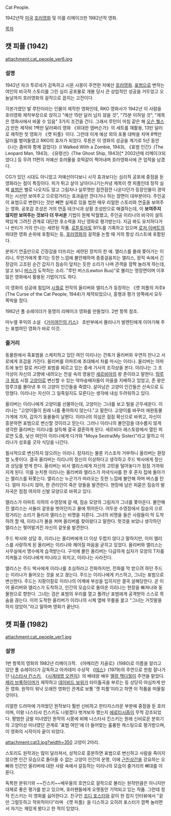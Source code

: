 Cat People.

1942년작 [[미국]] [[호러영화]] 및 이를 리메이크한 1982년작 영화.

[[목차]]
== 캣 피플 (1942) ==
attachment:cat_people_ver6.jpg

=== 설명 ===
1942년 자크 투르네가 감독하고 시몬 시몽이 주연한 저예산 [[호러영화]]. [[표범]]으로 변하는 여인의 비극적 스토리를 그린 심리 공포물로 개봉 당시 큰 상업적인 성공을 거두었고 오늘날까지 호러영화의 걸작으로 꼽히는 고전이다.

각본가였던 발 루턴이라는 인물이 제작한 영화인데, RKO 영화사가 1942년 이 사람을 호러영화 제작부장으로 앉히고 "예산 15만 달러 넘지 않을 것", "75분 이하일 것", "제목은 영화사에서 바꿀 수 있음" 3가지 조건을 건다. 그래서 루턴이 마침 같은 해 [[오슨 웰스]]가 만든 제작비 1백만 달러짜리 영화 《위대한 앰버슨가》의 세트를 재활용, 13만 달러로 제작한 첫 영화가 《캣 피플》이다. 그런데 이게 예상 외의 포풍 대박을 치며 8백만 달러를 벌어들였고 RKO의 효자가 되었다. 루튼은 이 영화의 성공을 계기로 5년 동안 《나는 좀비와 함께 걸었다》(I Walked With a Zombie, 1943), 《표범 인간》(The Leopard Man, 1943), 《유령선》(The Ghost Ship, 1943)[* 2002년에 리메이크되었다.] 등 무려 11편의 저예산 호러물을 호떡같이 찍어내며 호러영화사에 큰 업적을 남겼다.

CG가 있던 시대도 아니었고 저예산이다보니 시각 효과보다는 심리적 공포에 중점을 둔 영화라는 점이 특징이다. 피가 튀고 살이 날아다니기는커녕 제목이 캣 피플인데 정작 실제 [[표범]]은 별로 나오지도 않고 그림자나 실루엣만 잠깐잠깐 나온다던가 등장인물이 경악하는 시선만 보여주고 으르렁거리는 효과음만 깐다거나 하는 장면이 대부분이다. 주인공이 표범으로 변한다는 것만 빼면 실제로 있을 법한 매우 리얼한 스토리와 연출을 보여주는 영화. 공포감 조성은 거의 연출 테크닉과 상황 조성만으로 해결하는데, 이 '''보여주지 않지만 보여주는 것보다 더 무서운''' 기법이 원체 탁월했고, 주인공 이리나의 비극이 설득력있게 그려진 관계로 대단한 호소력을 지닌 영화로 평가받는다. 지금 봐도 유치하다거나 싼티가 거의 안나는 세련된 작품. [[로튼토마토]] 91%를 기록하고 있으며 [[로저 이버트]]의 위대한 영화 순위에 포함되는 등, [[호러영화]]의 걸작을 논할 때 거의 항상 리스트에 포함된다.

{{{#!html
<iframe width="480" height="360" src="//www.youtube.com/embed/QSou8Bv5__M" frameborder="0" allowfullscreen></iframe>
}}}
분위기 연출만으로 긴장감을 터뜨리는 세련된 장치의 한 예. 앨리스를 몰래 쫓아가는 이리나, 무언가에게 쫓기는 듯한 느낌에 불안해하며 종종걸음치는 앨리스, 정적 속에서 긴장감이 고조된 순간 갑자기 짐승이 덮치는 듯한 소리가 나며 관객을 깜짝 놀라게 하는데, 알고 보니 [[버스]]가 도착하는 소리. "루턴 버스(Lewton Bus)"로 불리는 명장면이며 이후 많은 영화에서 활용된 기법이기도 하다.

이 영화의 성공에 힘입어 [[시퀄]]로 전작의 올리버와 앨리스가 등장하는 《캣 피플의 저주》(The Curse of the Cat People, 1944)가 제작되었으나, 흥행과 평가 양쪽에서 모두 쪽박을 찼다. 

1982년 폴 슈레이더가 동명의 리메이크 영화를 만들었다. 2번 항목 참조.

마누엘 푸익의 소설 《[[거미여인의 키스]]》 초반부에서 몰리나가 발렌틴에게 이야기해 주는 표범여인 영화가 바로 이것.

=== 줄거리 ===
동물원에서 흑표범을 스케치하고 있던 여인 이리나는 건축가 올리버와 우연히 만나고 서로에게 호감을 가진다.  올리버를 아파트에 초대해서 차를 마시는 이리나. 올리버는 아파트에 놓인 칼로 커다란 표범을 찌르고 있는 중세 기사의 조각상을 본다. 이리나는 그 조각상이 자신의 고향에 내려오는 전설 속의 영웅인 [[세르비아]]의 왕 존이라고 말한다. [[맘루크 왕조]] 시절 [[고양이]]로 변신할 수 있는 악마숭배자들이 마을을 지배하고 있었고, 존 왕은 맘루크를 몰아낸 후 이 고양이 인간들을 죽였다. 살아남은 고양이 인간들은 산속으로 도망쳤다. 이리나는 자신이 그 일족일지도 모른다는 생각에 내심 두려워하고 있다.

올리버는 이리나에게 고양이를 선물하는데, 고양이는 그녀를 보고 털을 곤두세운다. 이리나는 "고양이들이 원래 나를 좋아하지 않는다."고 말한다. 고양이를 바꾸러 애완동물 가게에 가자, 갑자기 동물들이 날뛴다. 이리나의 의심은 점점 확신으로 바뀌고, 자신이 흥분하면 표범으로 변신할 것이라고 믿는다. 그러나 이리나의 불안감을 대수롭지 않게 생각한 올리버는 이리나를 설득해 결국 결혼하게 된다. 세르비아 레스토랑에서 열린 피로연 도중, 낯선 여인이 이리나에게 다가와 "Moya Sestra(My Sister)"라고 말하고 이리나가 성호를 긋자 식당을 나간다.

필사적으로 변신하지 않으려는 이리나. 잠자리는 물론 키스조차 거부하니 올리버는 환장할 노릇이다. 결국 올리버는 이리나의 정신이 이상하다고 생각하고 주드 박사에게 정신과 상담을 받게 한다. 올리버는 비서 앨리스에게 자신의 고민을 털어놓다가 점점 가까워지게 된다. 이를 눈치챈 이리나는 올리버와 앨리스가 저녁식사를 한 후 혼자 집에 돌아가는 앨리스를 뒤쫓는다. 앨리스는 누군가가 따라오는 듯한 느낌에 불안해 하며 버스를 탄다. 얼마 지나지 않아, 한 관리인이 죽은 양들을 발견한다. 현장에 남은 피묻은 짐승의 발자국은 점점 여자의 신발 모양으로 바뀌고 있다.

앨리스가 아파트 지하의 수영장에 갈 때, 짐승 모양의 그림자가 그녀를 쫓아온다. 불안해진 앨리스는 서둘러 겉옷을 벗어던지고 물에 뛰어든다. 어두운 수영장에서 짐승의 으르렁거리는 소리가 들리자 앨리스는 비명을 지른다. 그녀의 비명을 들은 사람들이 막 도착하려 할 때, 이리나가 불을 켜며 올리버를 찾아왔다고 말한다. 헛것을 보았나 생각하던 앨리스는 찢어발겨진 자신의 겉옷을 발견한다.  

주드 박사와 상담 후, 이리나는 올리버에게 더 이상 두렵지 않다고 말하지만, 이미 앨리스를 사랑하게 된 올리버는 이리나와 헤어질 마음을 굳히고 있었다. 올리버와 앨리스는 사무실에서 맹수에게 습격받는다. 구석에 몰린 올리버는 다급하게 십자가 모양의 T자를 치켜들고 이리나에게 떠나라고 외치고, 이리나는 사라진다.

앨리스는 주드 박사에게 이리나를 조심하라고 전화하지만, 전화를 막 받으려 하던 주드는 이리나가 들어오는 것을 보고 끊는다. 주드는 이리나에게 키스하고, 그녀는 표범으로 변신한다. 주드는 지팡이칼로 이리나의 어깨에 부상을 입히지만 결국 살해당한다. 곧 이어 올리버와 앨리스가 도착하고, 인간의 모습으로 돌아온 이리나는 현장을 빠져나와 동물원으로 향한다. 그녀는 검은 표범의 우리를 열고 풀려난 표범에게 공격받아 스스로 목숨을 끊는다. 이어 도착한 올리버가 이리나의 시체 옆에 무릎을 꿇고 "그녀는 거짓말을 하지 않았어."라고 말하며 영화가 끝난다.

== 캣 피플 (1982) ==
attachment:cat_people_ver1.jpg

=== 설명 ===
1번 항목의 영화의 1982년 리메이크작. 《아메리칸 지골로》(1980)로 이름을 알리고 있던 폴 슈레이더가 감독하고 아카데미 수상작 《[[테스]]》(1979)의 주연으로 한참 잘나가던 [[나스타샤 킨스키]], 《[[시계태엽 오렌지]]》의 베테랑 배우 [[맬컴 맥다월]]이 주연을 맡았다. [[제리 브룩하이머]]가 제작하고 [[데이비드 보위]]가 타이틀곡을 부르는 등 상당히 야심차게 만든 영화. 원작이 워낙 오래전 영화인 관계로 보통 '캣 피플'이라고 하면 이 작품을 떠올릴 것이다.

리얼한 드라마에 가까웠던 원작보다 훨씬 신비하고 판타지스러운 부분에 중점을 둔 호러이며, 이왕 나스타샤 킨스키도 나왔겠다 벗겨보자 했는지 [[에로티시즘]]이 무척 강조되었다. 평범한 금발 미녀였던 원작의 시몽에 비해 나스타샤 킨스키는 원래 신비로운 분위기의 고양이상 미녀였던 관계로 '표범 여인'에 더 들어맞는 훌륭한 캐스팅으로 평가받으며, 이 영화의 시작이자 끝이 되었다.

attachment:cat3.jpg?width=350
고양이 2마리.

스토리도 원작과는 많이 달라져서, 성적으로 흥분하면 표범으로 변신하고 사람을 죽이지 않으면 인간 모습으로 돌아올 수 없는 고양이 인간의 운명, 이에 [[근친상간]]을 강요하는 오빠와 인간인 올리버에 대한 사랑 속에서 갈등하는 이리나의 모습이 줄거리의 뼈대를 이룬다. 

독특한 분위기와 ~~킨스키~~배우들의 호연으로 걸작으로 불리는 원작만큼은 아니지만 대체로 좋은 평가를 받고 있으며, 호러팬들에게 오랫동안 기억되고 있는 작품. 그런데 정작 킨스키는 이 영화를 싫어한다고. 친구인 [[조디 포스터]]와 같이 한 잡지 인터뷰에서 "겉만 그럴듯하고 작위적이다"라며 《캣 피플》을 디스하고 오히려 포스터가 깜짝 놀라면서 자기는 재밌게 봤다고 한 적이 있었다.
